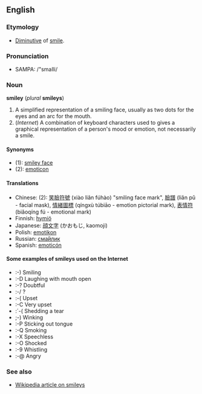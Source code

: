 ==English==
===Etymology===
*[[Diminutive]] of [[smile]].

===Pronunciation===
*SAMPA: /"smaIli/

===Noun===
'''smiley''' (''plural'' '''smileys''')

#A simplified representation of a smiling face, usually as two dots for the eyes and an arc for the mouth.
#(''Internet'') A combination of keyboard characters used to gives a graphical representation of a person's mood or emotion, not necessarily a smile.

====Synonyms====
*(1): [[smiley face]]
*(2): [[emoticon]]

====Translations====
*Chinese: (2): [[笑]][[臉]][[符]][[號]] (xiào liǎn fúhào) "smiling face mark", [[臉]][[譜]] (liǎn pǔ - facial mask), [[情]][[緒]][[圖]][[標]] (qíngxù túbiāo - emotion pictorial mark), [[表]][[情]][[符]] (biǎoqíng fú - emotional mark)
*Finnish: [[hymiö]]
*Japanese: [[顔文字]] (かおもじ, kaomoji)
*Polish: [[emotikon]]
*Russian: [[смайлик|сма́йлик]]
*Spanish: [[emoticón]]

====Some examples of smileys used on the Internet====
*<nowiki>:-)</nowiki> Smiling
*<nowiki>:-D</nowiki> Laughing with mouth open
*<nowiki>:-?</nowiki> Doubtful
*<nowiki>:-/</nowiki> ?
*<nowiki>:-(</nowiki> Upset
*<nowiki>:-C</nowiki> Very upset
*<nowiki>:´-(</nowiki> Shedding a tear
*<nowiki>;-)</nowiki> Winking
*<nowiki>:-P</nowiki> Sticking out tongue
*<nowiki>:-Q</nowiki> Smoking
*<nowiki>:-X</nowiki> Speechless
*<nowiki>:-O</nowiki> Shocked
*<nowiki>:-9</nowiki> Whistling
*<nowiki>:-@</nowiki> Angry

===See also===
*[[w:smiley|Wikipedia article on smileys]]
